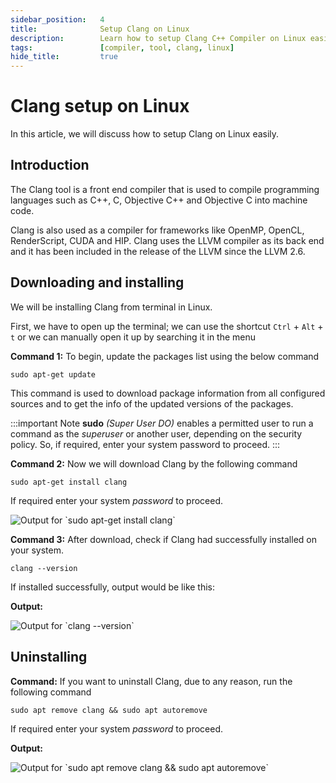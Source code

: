 ```yaml
---
sidebar_position:	4
title:				Setup Clang on Linux
description:		Learn how to setup Clang C++ Compiler on Linux easily.
tags:				[compiler, tool, clang, linux]
hide_title:			true
---
```



# Clang setup on Linux

In this article, we will discuss how to setup Clang on Linux easily.

## Introduction

The Clang tool is a front end compiler that is used to compile programming languages
such as C++, C, Objective C++ and Objective C into machine code.

Clang is also used as a compiler for frameworks like OpenMP, OpenCL, RenderScript,
CUDA and HIP. Clang uses the LLVM compiler as its back end and it has been included
in the release of the LLVM since the LLVM 2.6.

## Downloading and installing

We will be installing Clang from terminal in Linux.

First, we have to open up the terminal; we can use the shortcut
`Ctrl` + `Alt` + `t` or we can manually open it up by searching it in
the menu

**Command 1:** To begin, update the packages list using the below command
```
sudo apt-get update
```
This command is used to download package information from all configured
sources and to get the info of the updated versions of the packages.

:::important Note
**sudo** *(Super User DO)* enables a permitted user to run a command as
the *superuser* or another user, depending on the security policy. So,
if required, enter your system password to proceed.
:::

**Command 2:** Now we will download Clang by the following command
```
sudo apt-get install clang
```
If required enter your system *password* to proceed.

<Image center
       alt="Output for `sudo apt-get install clang`"
       src="/img/tutorials/tools/clang-install.jpg"
    />

**Command 3:** After download, check if Clang had successfully installed on your system.
```
clang --version
```
If installed successfully, output would be like this:

**Output:**

<Image center
       alt="Output for `clang --version`"
       src="/img/tutorials/tools/clang-version-output.jpg"
    />

## Uninstalling

**Command:** If you want to uninstall Clang, due to any reason, run the following command
```
sudo apt remove clang && sudo apt autoremove
```
If required enter your system *password* to proceed.

**Output:**

<Image center
       alt="Output for `sudo apt remove clang &amp;&amp; sudo apt autoremove`"
       src="/img/tutorials/tools/clang-remove-output.jpg"
    />
